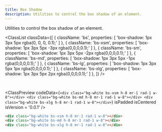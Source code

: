 ```yaml
---
title: Box Shadow
description: Utilities to control the box shadow of an element.
---
```



Utilities to control the box shadow of an element.

<ClassList
  classData={[
    {
      className: 'bs',
      properties: [
        'box-shadow: 1px 3px 5px rgba(0, 0, 0, 0.1);'
      ]
    },
    {
      className: 'bs-xsm',
      properties: [
        'box-shadow: 1px 3px 5px -3px rgba(0,0,0,0.1);'
      ]
    },
    {
      className: 'bs-sm',
      properties: [
        'box-shadow: 1px 3px 5px -2px rgba(0,0,0,0.1);'
      ]
    },
    {
      className: 'bs-md',
      properties: [
        'box-shadow: 1px 3px 5px -1px rgba(0,0,0,0.1);'
      ]
    },
    {
      className: 'bs-lg',
      properties: [
        'box-shadow: 1px 3px 5px 1px rgba(0,0,0,0.1);'
      ]
    },
    {
      className: 'bs-xlg',
      properties: [
        'box-shadow: 1px 3px 5px 2px rgba(0,0,0,0.1);'
      ]
    },
  ]}
/>

<br />

<ClassPreview
  codeData={`
    <div class="bg-white bs-xsm h-8 mr-1 rad-1 w-8"></div>
    <div class="bg-white bs-md h-8 mr-1 rad-1 w-8"></div>
    <div class="bg-white bs-xlg h-8 mr-1 rad-1 w-8"></div>
  `}
  isPadded
  isCentered
  isVersion = '0.0.1'
/>

```html
<div class="bg-white bs-xsm h-8 mr-1 rad-1 w-8"></div>
<div class="bg-white bs-md h-8 mr-1 rad-1 w-8"></div>
<div class="bg-white bs-xlg h-8 mr-1 rad-1 w-8"></div>
```